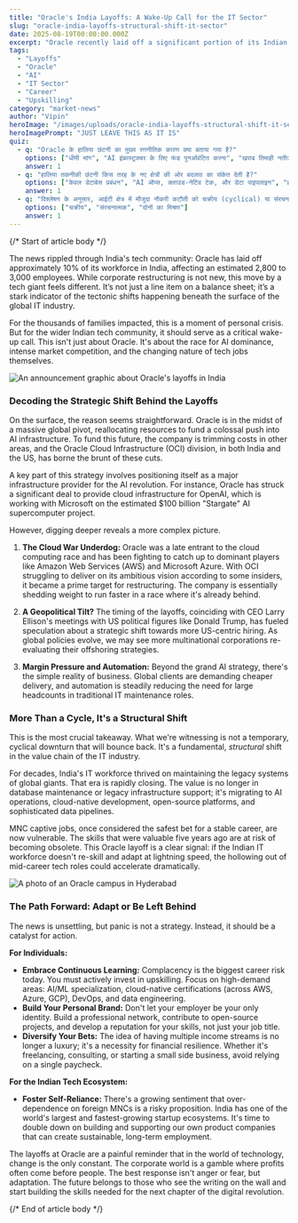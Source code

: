 ```yaml
---
title: "Oracle's India Layoffs: A Wake-Up Call for the IT Sector"
slug: "oracle-india-layoffs-structural-shift-it-sector"
date: 2025-08-19T00:00:00.000Z
excerpt: "Oracle recently laid off a significant portion of its Indian workforce, sparking widespread debate. This move is more than just a cost-cutting measure; it signals a deep, structural shift in the global tech industry, driven by AI ambitions and fierce market competition."
tags:
  - "Layoffs"
  - "Oracle"
  - "AI"
  - "IT Sector"
  - "Career"
  - "Upskilling"
category: "market-news"
author: "Vipin"
heroImage: "/images/uploads/oracle-india-layoffs-structural-shift-it-sector/hero-image.jpg"
heroImagePrompt: "JUST LEAVE THIS AS IT IS"
quiz:
  - q: "Oracle के हालिया छंटनी का मुख्य रणनीतिक कारण क्या बताया गया है?"
    options: ["धीमी मांग", "AI इंफ्रास्ट्रक्चर के लिए फंड पुनर्आवंटित करना", "खराब तिमाही नतीजे"]
    answer: 1
  - q: "हालिया तकनीकी छंटनी किस तरह के नए क्षेत्रों की ओर बदलाव का संकेत देती है?"
    options: ["केवल डेटाबेस प्रबंधन", "AI ऑप्स, क्लाउड-नेटिव टेक, और डेटा पाइपलाइन", "हार्डवेयर रखरखाव"]
    answer: 1
  - q: "विश्लेषण के अनुसार, आईटी क्षेत्र में मौजूदा नौकरी कटौती को चक्रीय (cyclical) या संरचनात्मक (structural) माना जा रहा है?"
    options: ["चक्रीय", "संरचनात्मक", "दोनों का मिश्रण"]
    answer: 1
---
```


{/*  Start of article body  */}

The news rippled through India's tech community: Oracle has laid off approximately 10% of its workforce in India, affecting an estimated 2,800 to 3,000 employees. While corporate restructuring is not new, this move by a tech giant feels different. It’s not just a line item on a balance sheet; it’s a stark indicator of the tectonic shifts happening beneath the surface of the global IT industry.

For the thousands of families impacted, this is a moment of personal crisis. But for the wider Indian tech community, it should serve as a critical wake-up call. This isn't just about Oracle. It's about the race for AI dominance, intense market competition, and the changing nature of tech jobs themselves.

![An announcement graphic about Oracle's layoffs in India](https://pbs.twimg.com/media/Gyom9wZWAAAXHMO.jpg)

### Decoding the Strategic Shift Behind the Layoffs

On the surface, the reason seems straightforward. Oracle is in the midst of a massive global pivot, reallocating resources to fund a colossal push into AI infrastructure. To fund this future, the company is trimming costs in other areas, and the Oracle Cloud Infrastructure (OCI) division, in both India and the US, has borne the brunt of these cuts.

A key part of this strategy involves positioning itself as a major infrastructure provider for the AI revolution. For instance, Oracle has struck a significant deal to provide cloud infrastructure for OpenAI, which is working with Microsoft on the estimated $100 billion "Stargate" AI supercomputer project.

However, digging deeper reveals a more complex picture.

1.  **The Cloud War Underdog:** Oracle was a late entrant to the cloud computing race and has been fighting to catch up to dominant players like Amazon Web Services (AWS) and Microsoft Azure. With OCI struggling to deliver on its ambitious vision according to some insiders, it became a prime target for restructuring. The company is essentially shedding weight to run faster in a race where it's already behind.

2.  **A Geopolitical Tilt?** The timing of the layoffs, coinciding with CEO Larry Ellison's meetings with US political figures like Donald Trump, has fueled speculation about a strategic shift towards more US-centric hiring. As global policies evolve, we may see more multinational corporations re-evaluating their offshoring strategies.

3.  **Margin Pressure and Automation:** Beyond the grand AI strategy, there's the simple reality of business. Global clients are demanding cheaper delivery, and automation is steadily reducing the need for large headcounts in traditional IT maintenance roles.

### More Than a Cycle, It's a Structural Shift

This is the most crucial takeaway. What we're witnessing is not a temporary, cyclical downturn that will bounce back. It's a fundamental, *structural* shift in the value chain of the IT industry.

For decades, India's IT workforce thrived on maintaining the legacy systems of global giants. That era is rapidly closing. The value is no longer in database maintenance or legacy infrastructure support; it's migrating to AI operations, cloud-native development, open-source platforms, and sophisticated data pipelines.

MNC captive jobs, once considered the safest bet for a stable career, are now vulnerable. The skills that were valuable five years ago are at risk of becoming obsolete. This Oracle layoff is a clear signal: if the Indian IT workforce doesn't re-skill and adapt at lightning speed, the hollowing out of mid-career tech roles could accelerate dramatically.

![A photo of an Oracle campus in Hyderabad](https://pbs.twimg.com/media/GyouQXmWQAAi6b4.jpg)

### The Path Forward: Adapt or Be Left Behind

The news is unsettling, but panic is not a strategy. Instead, it should be a catalyst for action.

**For Individuals:**
*   **Embrace Continuous Learning:** Complacency is the biggest career risk today. You must actively invest in upskilling. Focus on high-demand areas: AI/ML specialization, cloud-native certifications (across AWS, Azure, GCP), DevOps, and data engineering.
*   **Build Your Personal Brand:** Don't let your employer be your only identity. Build a professional network, contribute to open-source projects, and develop a reputation for your skills, not just your job title.
*   **Diversify Your Bets:** The idea of having multiple income streams is no longer a luxury; it's a necessity for financial resilience. Whether it's freelancing, consulting, or starting a small side business, avoid relying on a single paycheck.

**For the Indian Tech Ecosystem:**
*   **Foster Self-Reliance:** There's a growing sentiment that over-dependence on foreign MNCs is a risky proposition. India has one of the world's largest and fastest-growing startup ecosystems. It's time to double down on building and supporting our own product companies that can create sustainable, long-term employment.

The layoffs at Oracle are a painful reminder that in the world of technology, change is the only constant. The corporate world is a gamble where profits often come before people. The best response isn't anger or fear, but adaptation. The future belongs to those who see the writing on the wall and start building the skills needed for the next chapter of the digital revolution.

{/*  End of article body  */}
